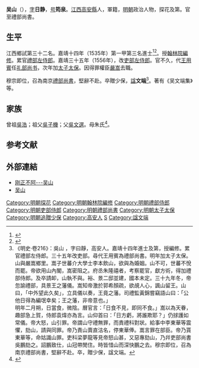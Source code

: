 {{Otheruses|吴山|other=同名或類似名的其它條目描述}}
{{明清人物信息框
| 姓名 = 吳山
| 原名 =
| 圖片名稱= 
| 圖片大小 =
| 圖片說明 = 
| 最高職務 =[[礼部尚书|礼部尚书]]
| 國家 = 大明 
| 爵位 =
| 籍貫 = 江西瑞州府高安縣
| 族裔 = 
| 字號 = 
| 諡號 = 文端
| 出生日期 = 弘治十三年（1500年）
| 出生地點 = 
| 逝世日期 = 萬曆五年（1577年）
| 逝世地點 =
| 墓葬 =
| 配偶 = 
| 親屬 = 
| 出身 =
* 嘉靖十四年乙未科一甲第三名進士及第
| 經歷 =
| 著作 =  
}}
'''吴山'''（{{bd|1500年||1577年|catIdx=Wu吳}}），[[表字|字]]'''日静'''，[[号|号]]'''筠泉'''。[[江西|江西]][[高安縣|高安縣]]人，軍籍，[[明朝|明朝]]政治人物，探花及第。官至禮部尚書。

== 生平 ==
江西鄉試第三十二名。嘉靖十四年（1535年）第一甲第三名進士<ref>{{Cite book|title=《皇明贡举考》卷五|author=[[张朝瑞|张朝瑞]]|publisher=《续修四库全书》史部第828册|year=|isbn=|location=|pages=}}</ref><ref>{{Cite book|title=贡举志五种 上|author=鲁小俊，江俊伟著|publisher=武汉大学出版社|year=2009|isbn=978-7-307-07043-1|location=武汉|pages=}}</ref>。授[[翰林院編修|翰林院編修]]。累官[[禮部左侍郎|禮部左侍郎]]。嘉靖三十五年（1556年），改[[吏部左侍郎|吏部左侍郎]]。官不久，代[[王用賓_(正德進士)|王用賓]]任[[礼部尚书|礼部尚书]]，次年加[[太子太保|太子太保]]。因得罪權臣[[嚴嵩|嚴嵩]]去職。

穆宗即位，召為南京[[禮部尚書|禮部尚書]]，堅辭不赴。卒贈少保，[[諡|諡]]'''文端'''<ref>《明史·卷216》：吳山 ，字曰靜，高安人。嘉靖十四年進士及第，授編修。累官禮部左侍郎。三十五年改吏部。尋代王用賓為禮部尚書。明年加太子太保。山與嚴嵩鄉里。嵩子世蕃介大學士李本飲山，欲與為婚姻。山不可，世蕃不悅而罷。帝欲用山內閣，嵩密阻之。府丞朱隆禧者，考察罷官，獻方術，得加禮部侍郎。及卒請卹，山執不與。裕、景二邸並建，國本未定。三十九年冬，帝忽諭禮部，具景王之藩儀。嵩知帝激於郭希顏疏，欲覘人心，諷山留王。山曰，「中外望此久矣」，立具儀以奏，王竟之藩。司禮監黃錦嘗竊語山曰：「公他日得為編氓幸矣；王之藩，非帝意也。」<br>明年二月朔，日當食，微陰。曆官言：「日食不見，即同不食。」嵩以為天眷，趣部急上賀，侍郎袁煒亦為言。山仰首曰：「日方虧，將誰欺耶？」仍捄護如常儀。帝大怒，山引罪。帝謂山守禮無罪，而責禮科對狀。給事中李東華等震懼，劾山，請與同罪。帝乃責山賣直沽名，停東華俸。嵩言罪在部臣。帝乃貰東華等，命姑識山罪。吏科梁夢龍等見帝怒山甚，又惡專劾山，乃幷吏部尚書吳鵬劾之。詔鵬致仕，山冠帶閒住。時皆惜山而深快鵬之去。穆宗即位，召為南京禮部尚書，堅辭不赴。卒，贈少保，諡文端。</ref>。著有《吴文端集》等。

==家族==
曾祖[[吳浩|吳浩]]；祖父[[吳子機|吳子機]]；父[[吳文選|吳文選]]。母朱氏<ref>{{Cite book|title=天一阁藏明代科举录选刊 登科录 点校本|author=龚延明主编|publisher=宁波出版社|year=2016|isbn=978-7-5526-2320-8|location=宁波|pages=|quote=《天一閣藏明代科舉錄選刊.登科錄》之《嘉靖十四年乙未科進士登科錄》}}</ref>。

==参考文献==
{{reflist}}

==外部連結==
*[http://www.gaoan.gov.cn/pub/zjga/twrj/2010-08/201008031754061569.html 刚正不阿---吴山]{{dead link|date=2017年12月 |bot=InternetArchiveBot |fix-attempted=yes }}
*[http://www.bjdclib.com/subdb/exam/examperson/200909/t20090901_27310.html 吴山]{{Wayback|url=http://www.bjdclib.com/subdb/exam/examperson/200909/t20090901_27310.html |date=20180327084325 }}

{{start box}}
{{s-off}}
{{succession box|[[王用賓_(正德進士)|王用賓]]|[[袁煒|袁煒]]|[[明朝礼部尚書|明朝礼部尚書]]|1556年-1561年}}
{{end box}}

{{嘉靖十四年乙未科殿試金榜}}

{{DEFAULTSORT:Wu吳}}
[[Category:明朝探花|Category:明朝探花]]
[[Category:明朝翰林院編修|Category:明朝翰林院編修]]
[[Category:明朝禮部侍郎|Category:明朝禮部侍郎]]
[[Category:明朝吏部侍郎|Category:明朝吏部侍郎]]
[[Category:明朝禮部尚書|Category:明朝禮部尚書]]
[[Category:明朝太子太保|Category:明朝太子太保]]
[[Category:明朝追贈少保|Category:明朝追贈少保]]
[[Category:高安人|Category:高安人]]
[[Category:吳姓|S]]
[[Category:諡文端|Category:諡文端]]